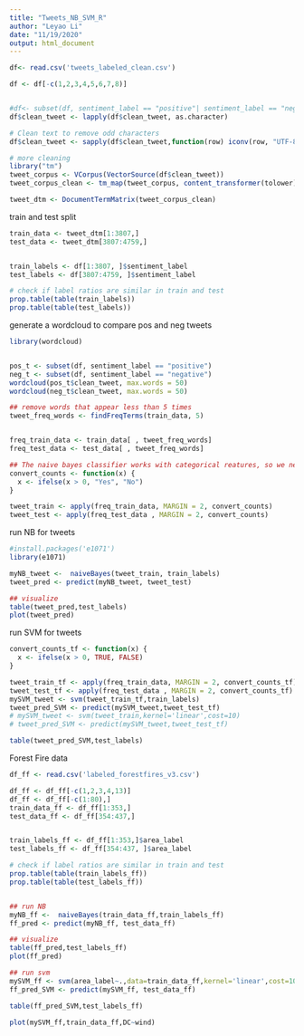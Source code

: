 ```yaml
---
title: "Tweets_NB_SVM_R"
author: "Leyao Li"
date: "11/19/2020"
output: html_document
---
```


```r

df<- read.csv('tweets_labeled_clean.csv')

df <- df[-c(1,2,3,4,5,6,7,8)]


#df<- subset(df, sentiment_label == "positive"| sentiment_label == "negative")
df$clean_tweet <- lapply(df$clean_tweet, as.character)

# Clean text to remove odd characters
df$clean_tweet <- sapply(df$clean_tweet,function(row) iconv(row, "UTF-8", "ASCII", sub=""))

# more cleaning
library("tm")
tweet_corpus <- VCorpus(VectorSource(df$clean_tweet))
tweet_corpus_clean <- tm_map(tweet_corpus, content_transformer(tolower))

tweet_dtm <- DocumentTermMatrix(tweet_corpus_clean)
```


train and test split
```r


train_data <- tweet_dtm[1:3807,]
test_data <- tweet_dtm[3807:4759,]


train_labels <- df[1:3807, ]$sentiment_label
test_labels <- df[3807:4759, ]$sentiment_label

# check if label ratios are similar in train and test 
prop.table(table(train_labels))
prop.table(table(test_labels))
```

generate a wordcloud to compare pos and neg tweets

```r
library(wordcloud)


pos_t <- subset(df, sentiment_label == "positive")
neg_t <- subset(df, sentiment_label == "negative")
wordcloud(pos_t$clean_tweet, max.words = 50)
wordcloud(neg_t$clean_tweet, max.words = 50)

## remove words that appear less than 5 times
tweet_freq_words <- findFreqTerms(train_data, 5)


freq_train_data <- train_data[ , tweet_freq_words]
freq_test_data <- test_data[ , tweet_freq_words]

## The naive bayes classifier works with categorical reatures, so we need to convert the matrix to “yes” and “no” categorical variables.
convert_counts <- function(x) {
  x <- ifelse(x > 0, "Yes", "No")
}

tweet_train <- apply(freq_train_data, MARGIN = 2, convert_counts)
tweet_test <- apply(freq_test_data , MARGIN = 2, convert_counts)
```

run NB for tweets
```r
#install.packages('e1071')
library(e1071)

myNB_tweet <-  naiveBayes(tweet_train, train_labels)
tweet_pred <- predict(myNB_tweet, tweet_test)

## visualize
table(tweet_pred,test_labels)
plot(tweet_pred)

```

run SVM for tweets
```r
convert_counts_tf <- function(x) {
  x <- ifelse(x > 0, TRUE, FALSE)
}

tweet_train_tf <- apply(freq_train_data, MARGIN = 2, convert_counts_tf)
tweet_test_tf <- apply(freq_test_data , MARGIN = 2, convert_counts_tf)
mySVM_tweet <- svm(tweet_train_tf,train_labels)
tweet_pred_SVM <- predict(mySVM_tweet,tweet_test_tf)
# mySVM_tweet <- svm(tweet_train,kernel='linear',cost=10)
# tweet_pred_SVM <- predict(mySVM_tweet,tweet_test_tf)

table(tweet_pred_SVM,test_labels)

```



Forest Fire data
```r
df_ff <- read.csv('labeled_forestfires_v3.csv')

df_ff <- df_ff[-c(1,2,3,4,13)]
df_ff <- df_ff[-c(1:80),]
train_data_ff <- df_ff[1:353,]
test_data_ff <- df_ff[354:437,]


train_labels_ff <- df_ff[1:353,]$area_label
test_labels_ff <- df_ff[354:437, ]$area_label

# check if label ratios are similar in train and test 
prop.table(table(train_labels_ff))
prop.table(table(test_labels_ff))


## run NB
myNB_ff <-  naiveBayes(train_data_ff,train_labels_ff)
ff_pred <- predict(myNB_ff, test_data_ff)

## visualize
table(ff_pred,test_labels_ff)
plot(ff_pred)

## run svm
mySVM_ff <- svm(area_label~.,data=train_data_ff,kernel='linear',cost=10)
ff_pred_SVM <- predict(mySVM_ff, test_data_ff)

table(ff_pred_SVM,test_labels_ff)

plot(mySVM_ff,train_data_ff,DC~wind)
```